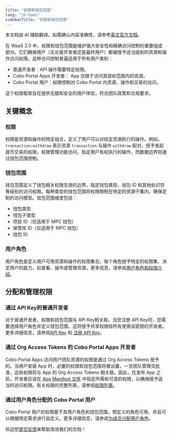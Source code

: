 ```yaml
---
title: "权限和钱包范围"
lang: "zh-hans"
sidebarTitle: "权限和钱包范围"
---
```

<Note>本文档由 AI 辅助翻译。如需确认内容准确性，请参考[英文官方文档](https://www.cobo.com/developers/v2/guides/overview/introduction)。</Note>

在 WaaS 2.0 中，权限和钱包范围是维护强大安全性和精确访问控制的重要组成部分。它们确保用户（无论是开发者还是最终用户）都被授予适当级别的资源和操作访问权限。这种访问控制普遍适用于所有用户类别：

- 普通开发者：API 操作需要特定权限。
- Cobo Portal Apps 开发者： App 仅限于访问其授权范围内的资源。
- Cobo Portal 用户：权限控制对 Cobo Portal 内资源、操作和交易的访问。

这个权限框架旨在提供无缝和安全的用户体验，符合团队政策和合规要求。

## 关键概念

### 权限
权限是资源和操作的特定组合，定义了用户可以对给定资源执行的操作。例如，`transaction:withdraw` 表示资源 `transaction` 与操作 `withdraw` 配对，授予发起提币交易的权限。权限管理功能访问，指定用户有权执行的操作，而数据边界则通过钱包范围控制。

### 钱包范围
钱包范围定义了钱包相关权限生效的边界，指定钱包类型、钱包 ID 和其他标识符等级别的访问权限。每种类型的钱包范围将权限限制在特定的资源子集内，确保定制的访问模型。钱包范围维度包括：

- 钱包类型
- 钱包子类型
- 项目 ID（仅适用于 MPC 钱包）
- 保管库 ID（仅适用于 MPC 钱包）
- 钱包 ID

### 用户角色
用户角色是定义用户可用资源和操作的权限集合。每个角色授予特定的权限集，决定用户的能力，如查看、操作或管理资源。更多信息，请参阅[用户角色和权限介绍](https://manuals.cobo.com/zh/portal/organization/roles-and-permissions)。

## 分配和管理权限

### 通过 API Key的普通开发者
对于普通开发者，权限和钱包范围与 API Key相关联。当您注册 API Key时，您需要选择用户角色并定义钱包范围，这将授予共享权限给所有使用该密钥的开发者。更多详细信息，请参阅[API Key](/v2_cn/guides/overview/cobo-auth#api-key) 和 [注册 API Key](https://manuals.cobo.com/zh/portal/developer-console/create-api-key)。

### 通过 Org Access Tokens 的 Cobo Portal Apps 开发者
Cobo Portal Apps 访问用户团队资源的权限是通过 Org Access Tokens 授予的。当用户安装 App 时，必要的权限和钱包范围将被设置，一旦团队管理员批准，这些权限将与 App 的 Org Access Tokens 相关联。因此，在发布 App 之前，开发者应该在 [ App Manifest 文件](/v2_cn/apps/build-app#configure-the-manifest-file) 中指定所需和可选的权限，以确保授予适当的访问权限。有关权限的完整列表，请参阅[权限列表](/v2_cn/guides/overview/permission-list)。

### 通过用户角色分配的 Cobo Portal 用户
Cobo Portal 用户的权限基于其用户角色和钱包范围，预定义的角色可用，并且可以根据特定需求进行自定义。更多详细信息，请参阅[为成员分配用户角色](https://manuals.cobo.com/zh/portal/organization/assign-roles-to-members)。

<Tip>欢迎您[提交反馈](https://forms.zohopublic.com/cobo/form/DocumentFeedbackForm/formperma/QvLOhxJv1_JMsJ-1dleZ8Itb_7rzN-LtgvsDdxosoVI)来帮助改进我们的文档！</Tip>